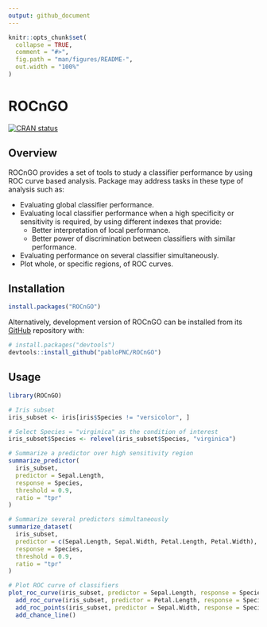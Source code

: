 ```yaml
---
output: github_document
---
```


<!-- README.md is generated from README.Rmd. Please edit that file -->

```r
knitr::opts_chunk$set(
  collapse = TRUE,
  comment = "#>",
  fig.path = "man/figures/README-",
  out.width = "100%"
)
```

# ROCnGO

<!-- badges: start -->
[![CRAN status](https://www.r-pkg.org/badges/version/ROCnGO)](https://CRAN.R-project.org/package=ROCnGO)
<!-- badges: end -->

## Overview

ROCnGO provides a set of tools to study a classifier performance by using ROC curve based analysis. Package may address tasks in these type of analysis such as:

* Evaluating global classifier performance.
* Evaluating local classifier performance when a high specificity or sensitivity is required, by using different indexes that provide: 
  * Better interpretation of local performance.
  * Better power of discrimination between classifiers with similar performance.
* Evaluating performance on several classifier simultaneously.
* Plot whole, or specific regions, of ROC curves.

## Installation

``` r
install.packages("ROCnGO")
```

Alternatively, development version of ROCnGO can be installed from its [GitHub](https://github.com/pabloPNC/ROCnGO) repository with:

``` r
# install.packages("devtools")
devtools::install_github("pabloPNC/ROCnGO")
```

## Usage

```r
library(ROCnGO)

# Iris subset
iris_subset <- iris[iris$Species != "versicolor", ]

# Select Species = "virginica" as the condition of interest
iris_subset$Species <- relevel(iris_subset$Species, "virginica")

# Summarize a predictor over high sensitivity region
summarize_predictor(
  iris_subset,
  predictor = Sepal.Length,
  response = Species,
  threshold = 0.9,
  ratio = "tpr"
)

# Summarize several predictors simultaneously
summarize_dataset(
  iris_subset,
  predictor = c(Sepal.Length, Sepal.Width, Petal.Length, Petal.Width),
  response = Species,
  threshold = 0.9,
  ratio = "tpr"
)

# Plot ROC curve of classifiers
plot_roc_curve(iris_subset, predictor = Sepal.Length, response = Species) +
  add_roc_curve(iris_subset, predictor = Petal.Length, response = Species) +
  add_roc_points(iris_subset, predictor = Sepal.Width, response = Species) +
  add_chance_line()
```


